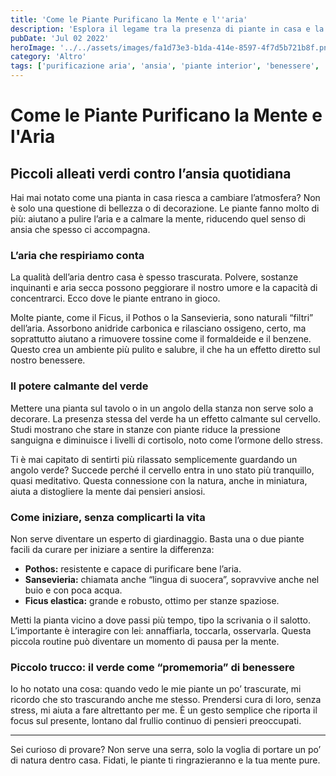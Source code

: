 ```yaml
---
title: 'Come le Piante Purificano la Mente e l''aria'
description: 'Esplora il legame tra la presenza di piante in casa e la riduzione dellansia quotidiana.'
pubDate: 'Jul 02 2022'
heroImage: '../../assets/images/fa1d73e3-b1da-414e-8597-4f7d5b721b8f.png'
category: 'Altro'
tags: ['purificazione aria', 'ansia', 'piante interior', 'benessere', 'arredamento']
---
```


# Come le Piante Purificano la Mente e l'Aria

## Piccoli alleati verdi contro l’ansia quotidiana

Hai mai notato come una pianta in casa riesca a cambiare l’atmosfera? Non è solo una questione di bellezza o di decorazione. Le piante fanno molto di più: aiutano a pulire l’aria e a calmare la mente, riducendo quel senso di ansia che spesso ci accompagna.

### L’aria che respiriamo conta

La qualità dell’aria dentro casa è spesso trascurata. Polvere, sostanze inquinanti e aria secca possono peggiorare il nostro umore e la capacità di concentrarci. Ecco dove le piante entrano in gioco.

Molte piante, come il Ficus, il Pothos o la Sansevieria, sono naturali “filtri” dell’aria. Assorbono anidride carbonica e rilasciano ossigeno, certo, ma soprattutto aiutano a rimuovere tossine come il formaldeide e il benzene. Questo crea un ambiente più pulito e salubre, il che ha un effetto diretto sul nostro benessere.

### Il potere calmante del verde

Mettere una pianta sul tavolo o in un angolo della stanza non serve solo a decorare. La presenza stessa del verde ha un effetto calmante sul cervello. Studi mostrano che stare in stanze con piante riduce la pressione sanguigna e diminuisce i livelli di cortisolo, noto come l’ormone dello stress.

Ti è mai capitato di sentirti più rilassato semplicemente guardando un angolo verde? Succede perché il cervello entra in uno stato più tranquillo, quasi meditativo. Questa connessione con la natura, anche in miniatura, aiuta a distogliere la mente dai pensieri ansiosi.

### Come iniziare, senza complicarti la vita

Non serve diventare un esperto di giardinaggio. Basta una o due piante facili da curare per iniziare a sentire la differenza:

- **Pothos:** resistente e capace di purificare bene l’aria.
- **Sansevieria:** chiamata anche “lingua di suocera”, sopravvive anche nel buio e con poca acqua.
- **Ficus elastica:** grande e robusto, ottimo per stanze spaziose.

Metti la pianta vicino a dove passi più tempo, tipo la scrivania o il salotto. L’importante è interagire con lei: annaffiarla, toccarla, osservarla. Questa piccola routine può diventare un momento di pausa per la mente.

### Piccolo trucco: il verde come “promemoria” di benessere

Io ho notato una cosa: quando vedo le mie piante un po’ trascurate, mi ricordo che sto trascurando anche me stesso. Prendersi cura di loro, senza stress, mi aiuta a fare altrettanto per me. È un gesto semplice che riporta il focus sul presente, lontano dal frullio continuo di pensieri preoccupati.

---

Sei curioso di provare? Non serve una serra, solo la voglia di portare un po’ di natura dentro casa. Fidati, le piante ti ringrazieranno e la tua mente pure.